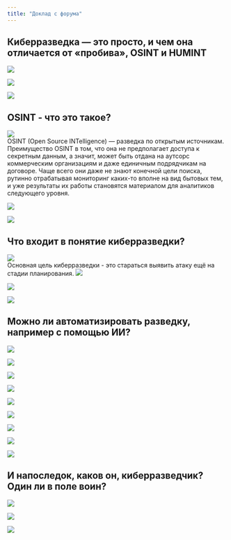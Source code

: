 ```yaml
---
title: "Доклад с форума"
---
```


## Киберразведка --- это просто, и чем она отличается от «пробива», OSINT и HUMINT

![](images/Screenshot_2.png) \

![](images/Screenshot_3.png) \

![](images/Screenshot_4.png) \

## OSINT - что это такое?

![](images/Screenshot_5.png) \
OSINT (Open Source INTelligence) --- разведка по открытым источникам. Преимущество OSINT в том, что она не предполагает доступа к секретным данным, а значит, может быть отдана на аутсорс коммерческим организациям и даже единичным подрядчикам на договоре. Чаще всего они даже не знают конечной цели поиска, рутинно отрабатывая мониторинг каких-то вполне на вид бытовых тем, и уже результаты их работы становятся материалом для аналитиков следующего уровня.\

![](images/Screenshot_6.png) \

![](images/Screenshot_7.png) \

## Что входит в понятие киберразведки?

![](images/Screenshot_8.png) \
Основная цель киберразведки - это стараться выявить атаку ещё на стадии планирования. 
![](images/Screenshot_9.png) \

![](images/Screenshot_10.png) \

![](images/Screenshot_11.png) \

## Можно ли автоматизировать разведку, например с помощью ИИ?

![](images/Screenshot_12.png) \

![](images/Screenshot_13.png) \

![](images/Screenshot_14.png) \

![](images/Screenshot_15.png) \

![](images/Screenshot_16.png) \

![](images/Screenshot_17.png) \

![](images/Screenshot_18.png) \

![](images/Screenshot_19.png) \

![](images/Screenshot_20.png) \

## И напоследок, каков он, киберразведчик? Один ли в поле воин?

![](images/Screenshot_22.png) \

![](images/Screenshot_23.png) \

![](images/Screenshot_24.png)
